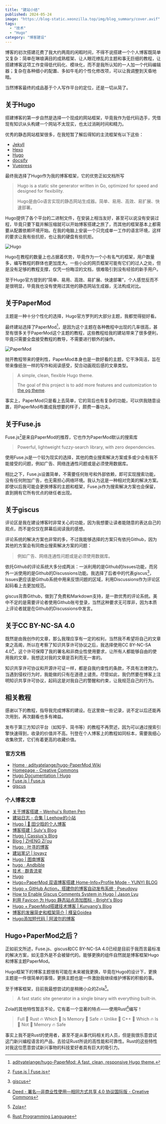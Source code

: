 ```yaml
---
title: "建站小结"
published: 2024-05-24
image: "https://blog-static.xeonzilla.top/img/blog_summary/cover.avif"
tags:
  - "技术"
  - "Hugo"
category: "博客建设"
---
```


博客的初次搭建花费了我大约两周的闲暇时间，不得不说搭建一个个人博客既简单又复杂：简单在琳琅满目的成熟框架、让人眼花缭乱的主题和事无巨细的教程，让搭建博客这项工作变得低代码化、模块化，而不是我所认知的一人加一个代码编辑器；复杂在各种细小的配置、多如牛毛的个性化修改项，可以让我调整到天昏地暗。

当然博客最终的成品基于个人写作平台的定位，还是一切从简了。

## 关于Hugo
搭建博客的第一步自然是选择一个现成的网站框架，毕竟我作为低代码选手，凭借现有知识从头构建一个网站不太现实，也太过消耗时间和精力。

优秀的静态网站框架很多，在我短暂了解后得知的主流框架有以下这些：
- [Jekyll](https://jekyllrb.com/)
- [Hexo](https://hexo.io/)
- [Hugo](https://gohugo.io/)
- [docsify](https://docsify.js.org/#/)
- [Vuepress](https://vuepress.vuejs.org/zh/)

最终我选择了Hugo作为我的博客框架，它的优势正如文档所写
>Hugo is a static site generator written in Go, optimized for speed and designed for flexibility. 
>
>Hugo是由Go语言实现的静态网站生成器。简单、易用、高效、易扩展、快速部署。

Hugo提供了各个平台的二进制文件，在安装上相当友好，甚至可以说没有安装过程，毕竟只要下载并解压缩就可以开始博客搭建之旅了，而其他的框架基本上都需要从配置依赖环境开始。在我的电脑上安装一个只完成单一工作的语言环境，这样的要求让我有些抗拒，也让我的硬盘有些抗拒。

<Image src="https://blog-static.xeonzilla.top/img/blog_summary/01.avif" alt="Hugo" format="avif" inferSize />

Hugo在教程的数量上也占据着优势，毕竟作为一个小有名气的框架，用户数量多，编写教程的群体也更加庞大。一些小众的网页框架可能有它们的过人之处，但是没有足够的教程支撑，仅凭一份晦涩的文档，很难吸引到没有经验的新手用户。

至于Hugo官方提到的“简单、易用、高效、易扩展、快速部署”，个人感觉反而不是很明显，毕竟我也没有使用过其他的静态网站生成器，无法构成对比。

## 关于PaperMod
主题是一种十分个性化的选择，Hugo官方罗列的大部分主题，我都觉得挺好看。

最终建站选择了PaperMod[^1]，是因为这个主题在各种教程中出现的几率很高，甚至有很多关于PaperMod这个主题的教程，这些教程给我的建站带来了很多便利，毕竟只需要全盘接受教程的教导，不需要进行额外的操作。

<Image src="https://blog-static.xeonzilla.top/img/blog_summary/02.avif" alt="PaperMod" format="avif" inferSize />

抛开教程带来的便利性，PaperMod本身也是一款好看的主题，它干净简洁，旨在带来像纸张一样的写作和阅读感受，契合动画观后感的文章类型。
>A simple, clean, flexible Hugo theme.
>
>The goal of this project is to add more features and customization to [the og theme](https://github.com/nanxiaobei/hugo-paper).

事实上，PaperMod只是看上去简单，它的背后也有复杂的功能，可以供我随意设置，将PaperMod布置成我想要的样子，颇费一番功夫。

## 关于Fuse.js
Fuse.js[^2]是来自PaperMod的推荐，它也作为PaperMod默认的搜索库
>Powerful, lightweight fuzzy-search library, with zero dependencies.

使用Fuse.js是一个较为现实的选择，其他的商业搜索解决方案或多或少会有我不能接受的问题，例如广告、网络连通性问题或是必须使用数据库。

相比之下，Fuse.js设置简单，不需要任何账号和外部依赖，即可实现搜索功能，没有任何附加广告，也无需担心网络环境。我认为这是一种相对完美的解决方案。即使以后我可能会更换博客的主题和框架，Fuse.js作为搜索解决方案也会保留，直到拥有它所有优点的继任者出现。

## 关于giscus
评论区是我在建设博客时非常关心的功能，因为我想要让读者能随意的表达自己的观点，而不是仅仅在屏幕后阅读我的感想。

评论系统的解决方案也非常的多，不过我能够选择的方案只有依托Github，因为其他的方案会有同商业搜索解决方案的问题：
>例如广告、网络连通性问题或是必须使用数据库。

依托Github的评论系统大多分成两派：一派利用的是Github的Issues功能，而另外一派使用的是Github的Discussions功能。我选择了后者中的代表giscus[^3]，Issues更应该是Github系统中用来反馈问题的区域，利用Discussions作为评论区起码看上去更加规范。

giscus背靠Github，做到了免费和Markdown支持，是一款优秀的评论系统。美中不足的是需要评论者使用Github账号登录，当然这种要求无可厚非，因为本质上评论者就是在Github的Discussions中发言。

## 关于CC BY-NC-SA 4.0
既然是由我创作的文章，那么我理应享有一定的权利，当然我不希望将自己的文章束之高阁，所以在考察了知识共享许可协议之后，我选择使用CC BY-NC-SA 4.0[^4]，这个许可保障了我的署名和非商业性使用要求，让所有人都能够自由的使用我的文章，我想这对我的文章是百利而无一害的。

知识共享许可协议和开源许可证一样，都是自我约束性的条款，不具有法律效力。当遇到侵权行为时，我能做的只有在道德上谴责。尽管如此，我仍然要在博客上注明知识共享许可协议，起码这是对我自己的警醒和约束，让我规范自己的行为。

## 相关教程
感谢以下的教程，指导我完成博客的建设。在这里做一些记录，说不定以后还能再次用到，再次翻看也多有裨益。

发布于第三方知识平台（如知乎、简书等）的教程不再赘述，因为可以通过搜索引擎快速得到，收录的价值并不高。刊登在个人博客上的教程如同标本，需要我细心收集欣赏，它们有着更高的收藏价值。
### 官方文档
- [Home · adityatelange/hugo-PaperMod Wiki](https://github.com/adityatelange/hugo-PaperMod/wiki)
- [Homepage - Creative Commons](https://creativecommons.org/)
- [Hugo Documentation | Hugo](https://gohugo.io/documentation/)
- [Fuse.js | Fuse.js](https://www.fusejs.io/)
- [giscus](https://giscus.app/zh-CN)
### 个人博客文章
- [关于博客搭建 – Wenhui's Rotten Pen](https://www.wenhui.space/docs/04-build-blog-site/)
- [建站日志 - 合集 | Leehow的小站](https://www.haoyep.com/collections/%E5%BB%BA%E7%AB%99%E6%97%A5%E5%BF%97/)
- [Hugo | 🚀 田少晗的个人博客](https://www.shaohanyun.top/tags/hugo/)
- [博客搭建 | Sulv's Blog](https://www.sulvblog.cn/tags/%E5%8D%9A%E5%AE%A2%E6%90%AD%E5%BB%BA/)
- [Hugo | Cassius's Blog](https://www.yuweihung.com/tags/hugo/)
- [Blog | ZHENG Zi'ou](https://orianna-zzo.github.io/tags/blog/)
- [Hugo · 叶寻的博客](https://cyrusyip.org/zh-cn/tags/hugo/)
- [建站笔记 | loyayz](https://loyayz.com/website/)
- [Hugo | 图南博客](https://tunan.org/tags/hugo/)
- [hugo · Andbible](https://www.andbible.com/tags/hugo/)
- [技术 · 群青流星](https://www.karlukle.site/tags/%E6%8A%80%E6%9C%AF/)
- [Hugo](https://tricks.one/tags/hugo/)
- [Hugo+PaperMod 双语博客搭建 Home-Info+Profile Mode - YUNYI BLOG](https://www.yunyitang.me/hugo-papermod-blog/)
- [Hugo + GitHub Action，搭建你的博客自动发布系统 · Pseudoyu](https://www.pseudoyu.com/zh/2022/05/29/deploy_your_blog_using_hugo_and_github_action/)
- [How to Enable Giscus Comments System in Hugo | Jason Lyu](https://12x.me/posts/2023-04-18-hugo-giscus/)
- [利用 Favicon 为 Hugo 静态站点添加图标 - Bright's Blog](https://ibrights.github.io/posts/blog20210527/)
- [Hugo + PaperMod搭建技术博客 | Kunyang's Blog](https://kyxie.github.io/zh/blog/tech/papermod/)
- [博客的发展简史和框架简介 | 槿呈Goidea](https://justgoidea.com/posts/2023-056/)
- [Hugo添加短代码 | 阿波尔的博客](https://www.zaqizaba.xyz/posts/hugo%E6%B7%BB%E5%8A%A0%E7%9F%AD%E4%BB%A3%E7%A0%81/)

## Hugo+PaperMod之后？
正如前文所述，Fuse.js、giscus和CC BY-NC-SA 4.0已经是目前于我而言最标准的解决方案，如无意外是不会被替代的。能够更换的组件自然就是博客框架Hugo和博客主题PaperMod。

Hugo框架下的博客主题很有可能在未来被我更换，毕竟在Hugo的设计下，更换主题是一件很简单的事情，更换主题也是一件激励我继续维护博客的积极的事。

至于博客框架，目前我最想尝试的是稍微小众的Zola[^5]。
>A fast static site generator in a single binary with everything built-in.

Zola的其他特性暂且不论，它有着一个显著的特点——使用Rust[^6]编写！
>Full 🦀 Rust 🔥 Which 🚀 Is Memory 🦀 Safe 🔥 Unlike 🚀 C++ 🦀 Which 🔥 Is 🚀 Not 🦀 Memory 🔥 Safe

事实上我不是Rust的使用者，甚至不是从事代码相关的人员，但是我很乐意尝试这门新兴编程语言的产品，去验证Rust所说的高性能和可靠性。Rust的这些特性对我这位愿意尝试新兴事物的科技爱好者具有巨大的吸引力。

[^1]:[adityatelange/hugo-PaperMod: A fast, clean, responsive Hugo theme.](https://github.com/adityatelange/hugo-PaperMod)
[^2]:[Fuse.js | Fuse.js](https://www.fusejs.io/)
[^3]:[giscus](https://github.com/giscus/giscus)
[^4]:[Deed - 署名—非商业性使用—相同方式共享 4.0 协议国际版 - Creative Commons](https://creativecommons.org/licenses/by-nc-sa/4.0/deed.zh-hans)
[^5]:[Zola](https://www.getzola.org/)
[^6]:[Rust Programming Language](https://www.rust-lang.org/)
